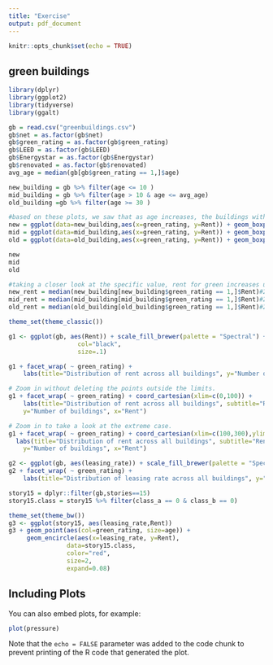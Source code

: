 ---
title: "Exercise"
output: pdf_document
---

```{r setup, include=FALSE}
knitr::opts_chunk$set(echo = TRUE)
```

## green buildings
```{r}
library(dplyr)
library(ggplot2)
library(tidyverse)
library(ggalt)

gb = read.csv("greenbuildings.csv")
gb$net = as.factor(gb$net)
gb$green_rating = as.factor(gb$green_rating)
gb$LEED = as.factor(gb$LEED)
gb$Energystar = as.factor(gb$Energystar)
gb$renovated = as.factor(gb$renovated)
avg_age = median(gb[gb$green_rating == 1,]$age)

new_building = gb %>% filter(age <= 10 )
mid_building = gb %>% filter(age > 10 & age <= avg_age)
old_building =gb %>% filter(age >= 30 )

#based on these plots, we saw that as age increases, the buildings with green rating increases in rent
new = ggplot(data=new_building,aes(x=green_rating, y=Rent)) + geom_boxplot()  
mid = ggplot(data=mid_building,aes(x=green_rating, y=Rent)) + geom_boxplot()                        
old = ggplot(data=old_building,aes(x=green_rating, y=Rent)) + geom_boxplot() 

new
mid
old

#taking a closer look at the specific value, rent for green increases until around the median age of 22 then it decreases slightly but still higher then when its new
new_rent = median(new_building[new_building$green_rating == 1,]$Rent)#26.75
mid_rent = median(mid_building[mid_building$green_rating == 1,]$Rent)#29
old_rent = median(old_building[old_building$green_rating == 1,]$Rent)#28.9

theme_set(theme_classic())

g1 <- ggplot(gb, aes(Rent)) + scale_fill_brewer(palette = "Spectral") +                geom_histogram(aes(fill=stories),binwidth = 2, 
                   col="black", 
                   size=.1)

g1 + facet_wrap( ~ green_rating) + 
    labs(title="Distribution of rent across all buildings", y="Number of buildings", x="Rent")

# Zoom in without deleting the points outside the limits.
g1 + facet_wrap( ~ green_rating) + coord_cartesian(xlim=c(0,100)) +
    labs(title="Distribution of rent across all buildings", subtitle="Rent below $100",
    y="Number of buildings", x="Rent")

# Zoom in to take a look at the extreme case.
g1 + facet_wrap( ~ green_rating) + coord_cartesian(xlim=c(100,300),ylim=c(0,25)) +
  labs(title="Distribution of rent across all buildings", subtitle="Rent above $100",
    y="Number of buildings", x="Rent")

g2 <- ggplot(gb, aes(leasing_rate)) + scale_fill_brewer(palette = "Spectral") +                geom_density(aes(fill=factor(green_rating)), alpha=0.8)
g2 + facet_wrap( ~ green_rating) + 
    labs(title="Distribution of leasing rate across all buildings", y="Density", x="Leasing Rate")

story15 = dplyr::filter(gb,stories==15)
story15.class = story15 %>% filter(class_a == 0 & class_b == 0)

theme_set(theme_bw())
g3 <- ggplot(story15, aes(leasing_rate,Rent))
g3 + geom_point(aes(col=green_rating, size=age)) + 
     geom_encircle(aes(x=leasing_rate, y=Rent), 
                data=story15.class, 
                color="red", 
                size=2, 
                expand=0.08)
```



## Including Plots

You can also embed plots, for example:

```{r pressure, echo=FALSE}
plot(pressure)
```

Note that the `echo = FALSE` parameter was added to the code chunk to prevent printing of the R code that generated the plot.
